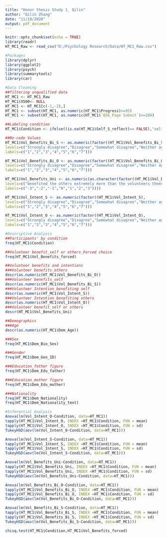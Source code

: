 ```yaml
---
title: "Honor thesis Study 1_ Qilin"
author: "Qilin Zhang"
date: "11/18/2020"
output: pdf_document
---
```


```r
knitr::opts_chunk$set(echo = TRUE)
library(readr)
HT_MC1_Raw <- read_csv("D:/Psychology Research/Data/HT_MC1_Raw.csv")
```
```r
#Packages
library(dplyr)
library(ggplot2)
library(psych)
library(summarytools)
library(car)
```

```r
#Data Cleaning
##filtering unqualified data
HT_MC1 <- HT_MC1_Raw
HT_MC1$X500<- NULL
HT_MC1 <- HT_MC1[c(-1,-2),]
HT_MC1 <- subset(HT_MC1, as.numeric(HT_MC1$Progress)>=95)
HT_MC1 <- subset(HT_MC1, as.numeric(HT_MC1$`Q56_Page Submit`)>=200)

##Labeling condition
HT_MC1$Condition <- ifelse((is.na(HT_MC1$Self_S_reflect)== FALSE),"self",(ifelse(is.na(HT_MC1$Other_O_reflect)== FALSE, "other", "self&other")))

##Re-code Values
HT_MC1$Vol_Benefits_Bi_S <- as.numeric(factor((HT_MC1$Vol_Benefits_Bi_S),
levels=c("Strongly disagree","Disagree","Somewhat disagree","Neither agree nor disagree","Somewhat agree","Agree","Strongly agree"),
labels=c("1","2","3","4","5","6","7")))

HT_MC1$Vol_Benefits_Bi_O <- as.numeric(factor((HT_MC1$Vol_Benefits_Bi_O),
levels=c("Strongly disagree","Disagree","Somewhat disagree","Neither agree nor disagree","Somewhat agree","Agree","Strongly agree"),
labels=c("1","2","3","4","5","6","7")))

HT_MC1$Vol_Benefits_Uni <- as.numeric(as.character(factor((HT_MC1$Vol_Benefits_Uni),
levels=c("benefited the others extremely more than the volunteers themselves","benefited the others moderately more than the volunteers themselves","benefited the others slightly more than the volunteers themselves","benefited others and the volunteers themselves equally","benefited the volunteers themselves slightly more than others","benefited the volunteers themselves moderately more than the others","benefited the volunteers themselves extremely more than the others"),
labels=c("-3","-2","-1","0","1","2","3"))))

HT_MC1$Vol_Intent_S <- as.numeric(factor((HT_MC1$Vol_Intent_S),
levels=c("Strongly disagree","Disagree","Somewhat disagree","Neither agree nor disagree","Somewhat agree","Agree","Strongly agree"),
labels=c("1","2","3","4","5","6","7")))

HT_MC1$Vol_Intent_O <- as.numeric(factor((HT_MC1$Vol_Intent_O),
levels=c("Strongly disagree","Disagree","Somewhat disagree","Neither agree nor disagree","Somewhat agree","Agree","Strongly agree"),
labels=c("1","2","3","4","5","6","7")))
```

```r
#Descriptive Analysis
##Participants' by condition
freq(HT_MC1$Condition)

##Volunteer benefit_self or others_Forced choice
freq(HT_MC1$Vol_Benefits_forced)

##Volunteer benefits and intentions
###Volunteer benefits_others
descr(as.numeric(HT_MC1$Vol_Benefits_Bi_O))
###Volunteer benefits_self
descr(as.numeric(HT_MC1$Vol_Benefits_Bi_S))
###Volunteer Intention_benefiting self
descr(as.numeric(HT_MC1$Vol_Intent_S))
###Volunteer Intention_benefiting others
descr(as.numeric(HT_MC1$Vol_Intent_O))
###Volunteer benefit_self or others
descr(HT_MC1$Vol_Benefits_Uni)

##Demographics
###Age
descr(as.numeric(HT_MC1$Dem_Age))

###Sex
freq(HT_MC1$Dem_Bio_Sex)

###Gender
freq(HT_MC1$Dem_Gen_ID)

###Education_father figure
freq(HT_MC1$Dem_Edu_father)

###Education_mother figure
freq(HT_MC1$Dem_Edu_mother)

###Nationality
freq(HT_MC1$Dem_Nationality)
freq(HT_MC1$Dem_Nationality_text)
```
```r
#Inferential Analysis
Anova(lm(Vol_Intent_O~Condition, data=HT_MC1))
tapply(HT_MC1$Vol_Intent_O, INDEX =HT_MC1$Condition, FUN = mean)
tapply(HT_MC1$Vol_Intent_O, INDEX =HT_MC1$Condition, FUN = sd)
TukeyHSD(aov(lm(Vol_Intent_O~Condition, data=HT_MC1)))

Anova(lm(Vol_Intent_S~Condition, data=HT_MC1))
tapply(HT_MC1$Vol_Intent_S, INDEX =HT_MC1$Condition, FUN = mean)
tapply(HT_MC1$Vol_Intent_S, INDEX =HT_MC1$Condition, FUN = sd)
TukeyHSD(aov(lm(Vol_Intent_S~Condition, data=HT_MC1)))

Anova(lm(Vol_Benefits_Uni~Condition, data=HT_MC1))
tapply(HT_MC1$Vol_Benefits_Uni, INDEX =HT_MC1$Condition, FUN = mean)
tapply(HT_MC1$Vol_Benefits_Uni, INDEX =HT_MC1$Condition, FUN = sd)
TukeyHSD(aov(lm(Vol_Benefits_Uni~Condition, data=HT_MC1)))

Anova(lm(Vol_Benefits_Bi_O~Condition, data=HT_MC1))
tapply(HT_MC1$Vol_Benefits_Bi_O, INDEX =HT_MC1$Condition, FUN = mean)
tapply(HT_MC1$Vol_Benefits_Bi_O, INDEX =HT_MC1$Condition, FUN = sd)
TukeyHSD(aov(lm(Vol_Benefits_Bi_O~Condition, data=HT_MC1)))

Anova(lm(Vol_Benefits_Bi_S~Condition, data=HT_MC1))
tapply(HT_MC1$Vol_Benefits_Bi_S, INDEX =HT_MC1$Condition, FUN = mean)
tapply(HT_MC1$Vol_Benefits_Bi_S, INDEX =HT_MC1$Condition, FUN = sd)
TukeyHSD(aov(lm(Vol_Benefits_Bi_S~Condition, data=HT_MC1)))

chisq.test(HT_MC1$Condition,HT_MC1$Vol_Benefits_forced)
```

